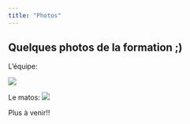 ```yaml
---
title: "Photos"
---
```


## Quelques photos de la formation ;)

L'équipe:

![](https://pbs.twimg.com/media/FipLMU8XwAEshxg?format=jpg&name=4096x4096)

Le matos: ![](https://pbs.twimg.com/media/FdLdOHWWAAERHV8?format=jpg&name=900x900)

Plus à venir!!

